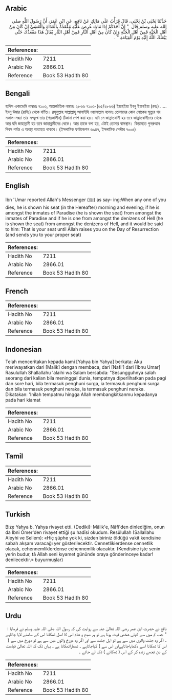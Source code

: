 ## Arabic


<div dir="rtl" lang="ar" style={{fontSize:'larger',backgroundColor:'#f8f9fa',padding:20}}>
حَدَّثَنَا يَحْيَى بْنُ يَحْيَى، قَالَ قَرَأْتُ عَلَى مَالِكٍ عَنْ نَافِعٍ، عَنِ ابْنِ عُمَرَ، أَنَّ رَسُولَ اللَّهِ صلى الله عليه وسلم قَالَ ‏ "‏ إِنَّ أَحَدَكُمْ إِذَا مَاتَ عُرِضَ عَلَيْهِ مَقْعَدُهُ بِالْغَدَاةِ وَالْعَشِيِّ إِنْ كَانَ مِنْ أَهْلِ الْجَنَّةِ فَمِنْ أَهْلِ الْجَنَّةِ وَإِنْ كَانَ مِنْ أَهْلِ النَّارِ فَمِنْ أَهْلِ النَّارِ يُقَالُ هَذَا مَقْعَدُكَ حَتَّى يَبْعَثَكَ اللَّهُ إِلَيْهِ يَوْمَ الْقِيَامَةِ ‏"‏ ‏.‏
</div>
<div style={{backgroundColor:'#f8f9fa',padding:20, marginBottom: 10}}><table> <thead> <tr> <th>References:</th> <th></th> </tr> </thead> <tbody><tr><td>Hadith No</td><td>7211</td></tr><tr><td>Arabic No</td><td>2866.01</td></tr><tr><td>Reference</td><td>Book 53 Hadith 80</td></tr></tbody></table></div>

## Bengali


<div dir="ltr" lang="bn" style={{fontSize:'larger',backgroundColor:'#f8f9fa',padding:20}}>
হাদিস একাডেমি নাম্বারঃ ৭১০৩, আন্তর্জাতিক নাম্বারঃ ২৮৬৬ ৭১০৩-(৬৫/২৮৬৬) ইয়াহইয়া ইবনু ইয়াহইয়া (রহঃ) ..... ইবনু উমার (রাযিঃ) থেকে বর্ণিত। রসূলুল্লাহ সাল্লাল্লাহু আলাইহি ওয়াসাল্লাম বলেনঃ তোমাদের কোন লোকের মৃত্যুর পর সকাল-সন্ধ্যা তার সম্মুখে তার (পরকালীন) ঠিকানা পেশ করা হয়। যদি সে জান্নাতবাসী হয় তবে জান্নাতবাসীদের থেকে আর যদি জাহান্নামী হয় তবে জাহান্নামীদের থেকে। আর তাকে বলা হয়, এটাই তোমার বাসস্থান। কিয়ামতে পুনরুত্থান দিবস পর্যন্ত এ অবস্থা অব্যাহত থাকবে। (ইসলামিক ফাউন্ডেশন ৬৯৪৭, ইসলামিক সেন্টার ৭০০৫)
</div>
<div style={{backgroundColor:'#f8f9fa',padding:20, marginBottom: 10}}><table> <thead> <tr> <th>References:</th> <th></th> </tr> </thead> <tbody><tr><td>Hadith No</td><td>7211</td></tr><tr><td>Arabic No</td><td>2866.01</td></tr><tr><td>Reference</td><td>Book 53 Hadith 80</td></tr></tbody></table></div>

## English


<div dir="ltr" lang="en" style={{fontSize:'larger',backgroundColor:'#f8f9fa',padding:20}}>
Ibn 'Umar reported Allah's Messenger (ﷺ) as say- ing:When any one of you dies, he is shown his seat (in the Hereafter) morning and evening; if he is amongst the inmates of Paradise (he is shown the seat) from amongst the inmates of Paradise and if he is one from amongst the denizens of Hell (he is shown the seat) from amongst the denizens of Hell, and it would be said to him: That is your seat until Allah raises you on the Day of Resurrection (and sends you to your proper seat)
</div>
<div style={{backgroundColor:'#f8f9fa',padding:20, marginBottom: 10}}><table> <thead> <tr> <th>References:</th> <th></th> </tr> </thead> <tbody><tr><td>Hadith No</td><td>7211</td></tr><tr><td>Arabic No</td><td>2866.01</td></tr><tr><td>Reference</td><td>Book 53 Hadith 80</td></tr></tbody></table></div>

## French


<div dir="ltr" lang="fr" style={{fontSize:'larger',backgroundColor:'#f8f9fa',padding:20}}>

</div>
<div style={{backgroundColor:'#f8f9fa',padding:20, marginBottom: 10}}><table> <thead> <tr> <th>References:</th> <th></th> </tr> </thead> <tbody><tr><td>Hadith No</td><td>7211</td></tr><tr><td>Arabic No</td><td>2866.01</td></tr><tr><td>Reference</td><td>Book 53 Hadith 80</td></tr></tbody></table></div>

## Indonesian


<div dir="ltr" lang="id" style={{fontSize:'larger',backgroundColor:'#f8f9fa',padding:20}}>
Telah menceritakan kepada kami [Yahya bin Yahya] berkata: Aku meriwayatkan dari [Malik] dengan membaca, dari [Nafi'] dari [Ibnu Umar] Rasulullah Shallallahu 'alaihi wa Salam bersabda: "Sesungguhnya salah seorang dari kalian bila meninggal dunia, tempatnya diperlihatkan pada pagi dan sore hari, bila termasuk penghuni surga, ia termasuk penghuni surga dan bila termasuk penghuni neraka, ia termasuk penghuni neraka. Dikatakan: 'Inilah tempatmu hingga Allah membangkitkanmu kepadanya pada hari kiamat
</div>
<div style={{backgroundColor:'#f8f9fa',padding:20, marginBottom: 10}}><table> <thead> <tr> <th>References:</th> <th></th> </tr> </thead> <tbody><tr><td>Hadith No</td><td>7211</td></tr><tr><td>Arabic No</td><td>2866.01</td></tr><tr><td>Reference</td><td>Book 53 Hadith 80</td></tr></tbody></table></div>

## Tamil


<div dir="ltr" lang="ta" style={{fontSize:'larger',backgroundColor:'#f8f9fa',padding:20}}>

</div>
<div style={{backgroundColor:'#f8f9fa',padding:20, marginBottom: 10}}><table> <thead> <tr> <th>References:</th> <th></th> </tr> </thead> <tbody><tr><td>Hadith No</td><td>7211</td></tr><tr><td>Arabic No</td><td>2866.01</td></tr><tr><td>Reference</td><td>Book 53 Hadith 80</td></tr></tbody></table></div>

## Turkish


<div dir="ltr" lang="tr" style={{fontSize:'larger',backgroundColor:'#f8f9fa',padding:20}}>
Bize Yahya b. Yahya rivayet etti. (Dediki): Mâlik'e, Nâfi'den dinlediğim, onun da İbni Ömer'den rivayet ettiği şu hadîsi okudum. Resûlullah (Sallallahu Aleyhi ve Sellem): «Hiç şüphe yok ki, sizden biriniz öldüğü vakit kendisine sabah akşam varacağı yer gösterilecektir. Cennetlikierdense cennetlik olacak, cehennemliklerdense cehennemlik olacaktır. (Kendisine işte senin yerin budur, tâ Allah seni kıyamet gününde oraya gönderinceye kadar! denilecektir.» buyurmuşlar)
</div>
<div style={{backgroundColor:'#f8f9fa',padding:20, marginBottom: 10}}><table> <thead> <tr> <th>References:</th> <th></th> </tr> </thead> <tbody><tr><td>Hadith No</td><td>7211</td></tr><tr><td>Arabic No</td><td>2866.01</td></tr><tr><td>Reference</td><td>Book 53 Hadith 80</td></tr></tbody></table></div>

## Urdu


<div dir="rtl" lang="ur" style={{fontSize:'larger',backgroundColor:'#f8f9fa',padding:20}}>
نافع نے حضرت ابن عمر رضی اللہ تعالیٰ عنہ سے روایت کی کہ رسول اللہ صلی اللہ علیہ وسلم نے فرمایا : " جب تم میں سے کوئی شخص فوت ہوتا ہے تو ہر صبح و شام اس کا اصل ٹھکانا اس کے سامنے لایا جاتاہے ۔ اگر وہ جنت والوں میں سے ہے تو اہل جنت سے اور اگر وہ دوزخ والوں میں سے ہے تو دوزخ میں سے ( اس کا ٹھکانا اسے دکھایاجاتاہےاور اس سے ) کہاجاتاہے ۔ تمھاراٹھکانا ہے ۔ یہاں تک کہ اللہ تعالیٰ قیامت کے دن تجھے زندہ کر کے اس ( ٹھکانے ) تک لے جائے ۔
</div>
<div style={{backgroundColor:'#f8f9fa',padding:20, marginBottom: 10}}><table> <thead> <tr> <th>References:</th> <th></th> </tr> </thead> <tbody><tr><td>Hadith No</td><td>7211</td></tr><tr><td>Arabic No</td><td>2866.01</td></tr><tr><td>Reference</td><td>Book 53 Hadith 80</td></tr></tbody></table></div>